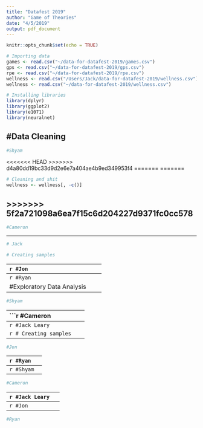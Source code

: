 ```yaml
---
title: "Datafest 2019"
author: "Game of Theories"
date: "4/5/2019"
output: pdf_document
---
```


```r
knitr::opts_chunk$set(echo = TRUE)
```

```r
# Importing data
games <- read.csv("~/data-for-datafest-2019/games.csv")
gps <- read.csv("~/data-for-datafest-2019/gps.csv")
rpe <- read.csv("~/data-for-datafest-2019/rpe.csv")
wellness <- read.csv("/Users/Jack/data-for-datafest-2019/wellness.csv")
wellness <- read.csv("~/data-for-datafest-2019/wellness.csv")
```

```r
# Installing libraries
library(dplyr)
library(ggplot2)
library(e1071)
library(neuralnet)
```


#Data Cleaning
--------------------------------------------------------------
```r

#Shyam
```

<<<<<<< HEAD
>>>>>>> d4a80dd19bc33d9d2e6e7a404ae4b9ed349953f4
=======
=======
```r
# Cleaning and shit
wellness <- wellness[, -c()]

```

>>>>>>> 5f2a721098a6ea7f15c6d204227d9371fc0cc578
--------------------------------------------------------------
```r
#Cameron
```
--------------------------------------------------------------

```r
# Jack


```

```r
# Creating samples
```


--------------------------------------------------------------
```r

#Jon 
```

--------------------------------------------------------------
```r

#Ryan
```

#Exploratory Data Analysis
--------------------------------------------------------------
```r
#Shyam
```
--------------------------------------------------------------
```r
#Cameron

```
--------------------------------------------------------------
```r
#Jack Leary
```

```r
# Creating samples
```
--------------------------------------------------------------
```r
#Jon 
```
--------------------------------------------------------------
```r
#Ryan
```

#Additional Research
--------------------------------------------------------------
```r
#Shyam
```
--------------------------------------------------------------
```r
#Cameron
```
--------------------------------------------------------------
```r
#Jack Leary
```

```r
# Creating samples
```
--------------------------------------------------------------
```r
#Jon 
```
--------------------------------------------------------------
```r
#Ryan
```

